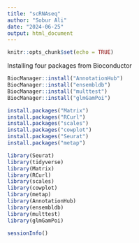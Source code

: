 ```yaml
---
title: "scRNAseq"
author: "Sobur Ali"
date: "2024-06-25"
output: html_document
---
```


```r
knitr::opts_chunk$set(echo = TRUE)
```
Installing four packages from Bioconductor
```r
BiocManager::install("AnnotationHub")
BiocManager::install("ensembldb")
BiocManager::install("multtest")
BiocManager::install("glmGamPoi")
```


```r
install.packages("Matrix")
install.packages("RCurl")
install.packages("scales")
install.packages("cowplot")
install.packages("Seurat")
install.packages("metap")
```


```r
library(Seurat)
library(tidyverse)
library(Matrix)
library(RCurl)
library(scales)
library(cowplot)
library(metap)
library(AnnotationHub)
library(ensembldb)
library(multtest)
library(glmGamPoi)
```


```r
sessionInfo()
```


```r
```

